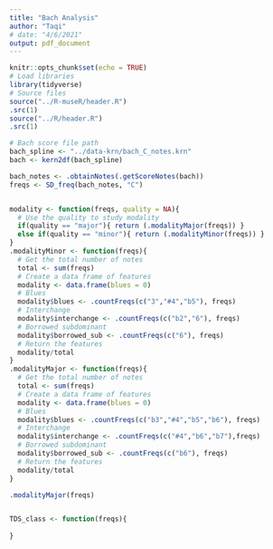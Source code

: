 ```yaml
---
title: "Bach Analysis"
author: "Taqi"
# date: "4/6/2021"
output: pdf_document
---
```


```r
knitr::opts_chunk$set(echo = TRUE)
# Load libraries
library(tidyverse)
# Source files
source("../R-museR/header.R")
.src(1)
source("../R/header.R")
.src(1)
```

```r
# Bach score file path
bach_spline <- "../data-krn/bach_C_notes.krn"
bach <- kern2df(bach_spline)
```

```r
bach_notes <- .obtainNotes(.getScoreNotes(bach))
freqs <- SD_freq(bach_notes, "C")
```


```r

```

```r
modality <- function(freqs, quality = NA){
  # Use the quality to study modality
  if(quality == "major"){ return (.modalityMajor(freqs)) }
  else if(quality == "minor"){ return (.modalityMinor(freqs)) }
}
.modalityMinor <- function(freqs){
  # Get the total number of notes
  total <- sum(freqs)
  # Create a data frame of features
  modality <- data.frame(blues = 0)
  # Blues
  modality$blues <- .countFreqs(c("3","#4","b5"), freqs)
  # Interchange
  modality$interchange <- .countFreqs(c("b2","6"), freqs)
  # Borrowed subdominant 
  modality$borrowed_sub <- .countFreqs(c("6"), freqs)
  # Return the features
  modality/total
}
.modalityMajor <- function(freqs){
  # Get the total number of notes
  total <- sum(freqs)
  # Create a data frame of features
  modality <- data.frame(blues = 0)
  # Blues
  modality$blues <- .countFreqs(c("b3","#4","b5","b6"), freqs)
  # Interchange
  modality$interchange <- .countFreqs(c("#4","b6","b7"),freqs)
  # Borrowed subdominant 
  modality$borrowed_sub <- .countFreqs(c("b6"), freqs)
  # Return the features
  modality/total
}
```

```r
.modalityMajor(freqs)
```


```r

```


```r
TDS_class <- function(freqs){
  
}
```

